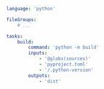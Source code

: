 ```yaml title="<project>/moon.yml" {10}
language: 'python'

fileGroups:
	# ...

tasks:
	build:
		command: 'python -m build'
		inputs:
			- '@globs(sources)'
			- 'pyproject.toml'
			- '/.python-version'
		outputs:
			- 'dist'
```
